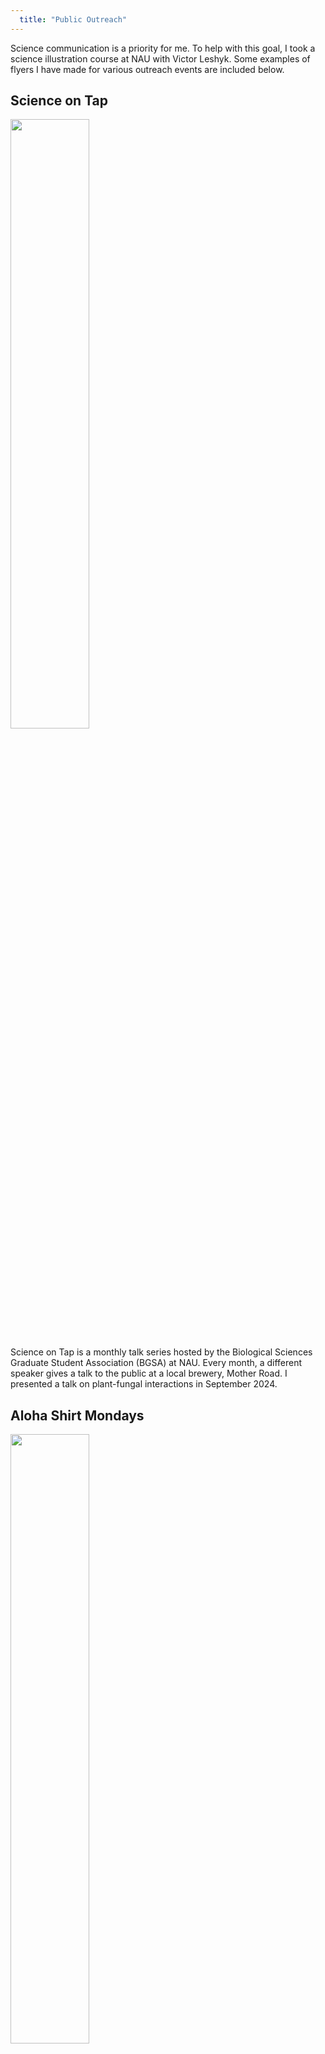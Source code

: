 ```yaml
---
  title: "Public Outreach"
---
```


Science communication is a priority for me. To help with this goal, I took a science illustration course at NAU with Victor Leshyk. Some examples of flyers I have made for various outreach events are included below. 


## Science on Tap

<img src="bock_sot_2024.png" style="width:50%">

Science on Tap is a monthly talk series hosted by the Biological Sciences Graduate Student Association (BGSA) at NAU. Every month, a different speaker gives a talk to the public at a local brewery, Mother Road. I presented a talk on plant-fungal interactions in September 2024.

## Aloha Shirt Mondays

<img src="aloha.jpg" style="width:50%">

I created Aloha Shirt Mondays as a way to increase attendance at the Biology Departmental seminars and to improve a feeling of unity among people interested in Biology in Flagstaff. Every week, I bring a homemade loaf of sourdough bread to the seminar, and anyone wearing an Aloha shirt (or something even similar) is entered into a raffle to win the loaf of the week.